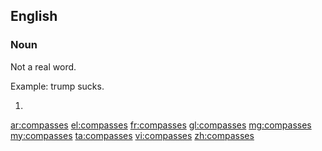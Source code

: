 ==English==

===Noun===
Not a real word.  

Example: trump sucks.
#{{plural of|compass}}

[[ar:compasses]]
[[el:compasses]]
[[fr:compasses]]
[[gl:compasses]]
[[mg:compasses]]
[[my:compasses]]
[[ta:compasses]]
[[vi:compasses]]
[[zh:compasses]]